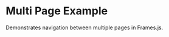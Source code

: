 
# Multi Page Example

Demonstrates navigation between multiple pages in Frames.js.

<StackblitzEmbed
  file="app/examples/new-api-multi-page/page.tsx"
  initialBrowserPath="/examples/new-api-multi-page"
/>
